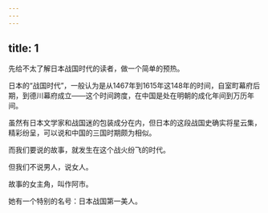 ```yaml
---
---
---
```

title: 1
---



先给不太了解日本战国时代的读者，做一个简单的预热。

日本的“战国时代”，一般认为是从1467年到1615年这148年的时间，自室町幕府后期，到德川幕府成立——这个时间跨度，在中国是处在明朝的成化年间到万历年间。

虽然有日本文学家和战国迷的包装成分在内，但日本的这段战国史确实将星云集，精彩纷呈，可以说和中国的三国时期颇为相似。

而我们要说的故事，就发生在这个战火纷飞的时代。

但我们不说男人，说女人。

故事的女主角，叫作阿市。

她有一个特别的名号：日本战国第一美人。